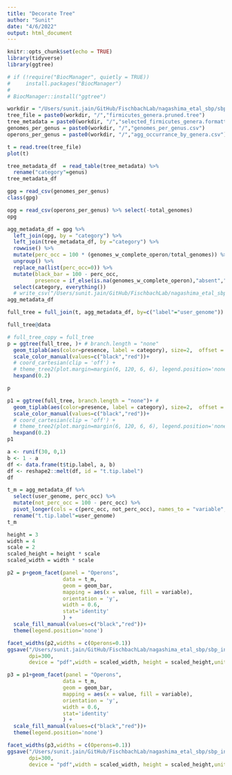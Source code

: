 ```yaml
---
title: "Decorate Tree"
author: "Sunit"
date: "4/6/2022"
output: html_document
---
```


```r
knitr::opts_chunk$set(echo = TRUE)
library(tidyverse)
library(ggtree)
```


```r
# if (!require("BiocManager", quietly = TRUE))
#     install.packages("BiocManager")
# 
# BiocManager::install("ggtree")
```
```r
workdir = "/Users/sunit.jain/GitHub/FischbachLab/nagashima_etal_sbp/sbp_in_firmicutes_genera/data"
tree_file = paste0(workdir, "/","firmicutes_genera.pruned.tree")
tree_metadata = paste0(workdir, "/","selected_firmicutes_genera.formatted_names.tsv")
genomes_per_genus = paste0(workdir, "/","genomes_per_genus.csv")
operons_per_genus = paste0(workdir, "/","agg_occurrance_by_genera.csv")
```

```r
t = read.tree(tree_file)
plot(t)
```
```r
tree_metadata_df  = read_table(tree_metadata) %>% 
  rename("category"=genus)
tree_metadata_df
```
```r
gpg = read_csv(genomes_per_genus)
class(gpg)
```
```r
opg = read_csv(operons_per_genus) %>% select(-total_genomes)
opg
```
```r
agg_metadata_df = gpg %>% 
  left_join(opg, by = "category") %>% 
  left_join(tree_metadata_df, by ="category") %>% 
  rowwise() %>% 
  mutate(perc_occ = 100 * (genomes_w_complete_operon/total_genomes)) %>% 
  ungroup() %>% 
  replace_na(list(perc_occ=0)) %>% 
  mutate(black_bar = 100 - perc_occ,
         presence = if_else(is.na(genomes_w_complete_operon),"absent","present")) %>% 
  select(category, everything())
  # write_csv("/Users/sunit.jain/GitHub/FischbachLab/nagashima_etal_sbp/sbp_in_firmicutes_genera/data/maf_geneomes_per_genus.csv")
agg_metadata_df
```

```r
full_tree = full_join(t, agg_metadata_df, by=c("label"="user_genome"))
```

```r
full_tree@data
```


```r
# full_tree_copy = full_tree
p = ggtree(full_tree, )+ # branch.length = "none"
  geom_tiplab(aes(color=presence, label = category), size=2,  offset = 0.2,linetype = "solid", align=TRUE, linesize = 0.2)+ #
  scale_color_manual(values=c("black","red"))+
  # coord_cartesian(clip = 'off') + 
  # theme_tree2(plot.margin=margin(6, 120, 6, 6), legend.position='none')
  hexpand(0.2)

p
```
```r
p1 = ggtree(full_tree, branch.length = "none")+ # 
  geom_tiplab(aes(color=presence, label = category), size=2,  offset = 0.2,)+ #linetype = "solid", align=TRUE, linesize = 0.2
  scale_color_manual(values=c("black","red"))+
  # coord_cartesian(clip = 'off') + 
  # theme_tree2(plot.margin=margin(6, 120, 6, 6), legend.position='none')
  hexpand(0.2)
p1
```

```r
a <- runif(30, 0,1)
b <- 1 - a
df <- data.frame(t$tip.label, a, b)
df <- reshape2::melt(df, id = "t.tip.label")
df
```


```r
t_m = agg_metadata_df %>% 
  select(user_genome, perc_occ) %>% 
  mutate(not_perc_occ = 100 - perc_occ) %>% 
  pivot_longer(cols = c(perc_occ, not_perc_occ), names_to = "variable",values_to = "value") %>% 
  rename("t.tip.label"=user_genome)
t_m
```

```r
height = 3
width = 4
scale = 2
scaled_height = height * scale
scaled_width = width * scale
```


```r
p2 = p+geom_facet(panel = "Operons", 
                  data = t_m, 
                  geom = geom_bar, 
                  mapping = aes(x = value, fill = variable),
                  orientation = 'y', 
                  width = 0.6, 
                  stat='identity'
                  ) + 
  scale_fill_manual(values=c("black","red"))+
  theme(legend.position='none')

facet_widths(p2,widths = c(Operons=0.1))
ggsave("/Users/sunit.jain/GitHub/FischbachLab/nagashima_etal_sbp/sbp_in_firmicutes_genera/data/publication_tree.branch_length_aligned.pdf",
       dpi=300,
       device = "pdf",width = scaled_width, height = scaled_height,units = "in")
```

```r
p3 = p1+geom_facet(panel = "Operons", 
                  data = t_m, 
                  geom = geom_bar, 
                  mapping = aes(x = value, fill = variable),
                  orientation = 'y', 
                  width = 0.6, 
                  stat='identity'
                  ) + 
  scale_fill_manual(values=c("black","red"))+
  theme(legend.position='none')

facet_widths(p3,widths = c(Operons=0.1))
ggsave("/Users/sunit.jain/GitHub/FischbachLab/nagashima_etal_sbp/sbp_in_firmicutes_genera/data/publication_tree.branch_none.pdf",
       dpi=300,
       device = "pdf",width = scaled_width, height = scaled_height,units = "in")
```

